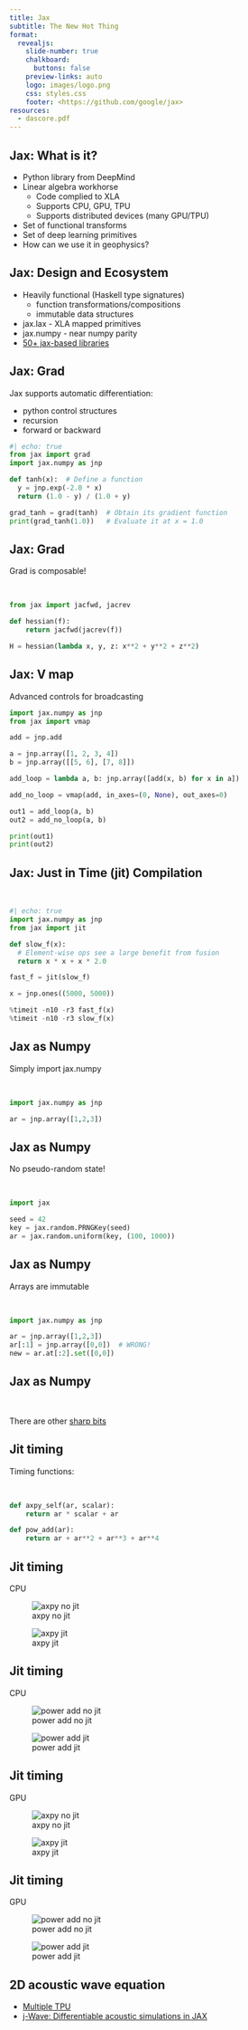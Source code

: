 ```yaml
---
title: Jax
subtitle: The New Hot Thing
format:
  revealjs: 
    slide-number: true
    chalkboard: 
      buttons: false
    preview-links: auto
    logo: images/logo.png
    css: styles.css
    footer: <https://github.com/google/jax>
resources:
  - dascore.pdf
---
```


## Jax: What is it? 

:::{.incremental}
- Python library from DeepMind
- Linear algebra workhorse
  - Code complied to XLA 
  - Supports CPU, GPU, TPU
  - Supports distributed devices (many GPU/TPU)
- Set of functional transforms
- Set of deep learning primitives
- How can we use it in geophysics?
:::



## Jax: Design and Ecosystem

:::{.incremental}
- Heavily functional (Haskell type signatures)
  - function transformations/compositions
  - immutable data structures
- jax.lax - XLA mapped primitives
- jax.numpy - near numpy parity 
- [50+ jax-based libraries](https://github.com/n2cholas/awesome-jax)
:::


## Jax: Grad

Jax supports automatic differentiation:

:::{.incremental}
- python control structures
- recursion
- forward or backward
:::

:::{.fragment}

```python
#| echo: true
from jax import grad
import jax.numpy as jnp

def tanh(x):  # Define a function
  y = jnp.exp(-2.0 * x)
  return (1.0 - y) / (1.0 + y)

grad_tanh = grad(tanh)  # Obtain its gradient function
print(grad_tanh(1.0))   # Evaluate it at x = 1.0
```
:::



## Jax: Grad

Grad is composable!

<br>

```python
from jax import jacfwd, jacrev

def hessian(f):
    return jacfwd(jacrev(f))

H = hessian(lambda x, y, z: x**2 + y**2 + z**2)
```


## Jax: V map

Advanced controls for broadcasting

```python
import jax.numpy as jnp
from jax import vmap

add = jnp.add

a = jnp.array([1, 2, 3, 4])
b = jnp.array([[5, 6], [7, 8]])

add_loop = lambda a, b: jnp.array([add(x, b) for x in a])

add_no_loop = vmap(add, in_axes=(0, None), out_axes=0)

out1 = add_loop(a, b)
out2 = add_no_loop(a, b)

print(out1)
print(out2)
```


## Jax: Just in Time (jit) Compilation

<br>

```python
#| echo: true
import jax.numpy as jnp
from jax import jit

def slow_f(x):
  # Element-wise ops see a large benefit from fusion
  return x * x + x * 2.0

fast_f = jit(slow_f)

x = jnp.ones((5000, 5000))

%timeit -n10 -r3 fast_f(x) 
%timeit -n10 -r3 slow_f(x)
```

## Jax as Numpy

Simply import jax.numpy

<br>

```python
import jax.numpy as jnp

ar = jnp.array([1,2,3])
```

## Jax as Numpy

No pseudo-random state!

<br>

```python
import jax

seed = 42
key = jax.random.PRNGKey(seed)
ar = jax.random.uniform(key, (100, 1000))
```

## Jax as Numpy

Arrays are immutable

<br>

```python
import jax.numpy as jnp

ar = jnp.array([1,2,3])
ar[:1] = jnp.array([0,0])  # WRONG!
new = ar.at[:2].set([0,0])
```

## Jax as Numpy

<br>

There are other [sharp bits](https://jax.readthedocs.io/en/latest/notebooks/Common_Gotchas_in_JAX.html#pure-functions) 


## Jit timing

Timing functions:

<br>

```python
def axpy_self(ar, scalar):
    return ar * scalar + ar

def pow_add(ar):
    return ar + ar**2 + ar**3 + ar**4
```


## Jit timing
CPU 

::: {layout-ncol=2}
![axpy no jit](fig/cpu/axpy_no_jit.png)

![axpy jit](fig/cpu/axpy_jit.png)
:::


## Jit timing
CPU 

::: {layout-ncol=2}
![power add no jit](fig/cpu/power_add_no_jit.png)

![power add jit](fig/cpu/power_add_jit.png)
:::


## Jit timing
GPU 

::: {layout-ncol=2}
![axpy no jit](fig/gpu/axpy_no_jit.png)

![axpy jit](fig/gpu/axpy_jit.png)
:::


## Jit timing
GPU

::: {layout-ncol=2}
![power add no jit](fig/gpu/power_add_no_jit.png)

![power add jit](fig/gpu/power_add_jit.png)
:::



## 2D acoustic wave equation

  - [Multiple TPU](https://github.com/google/jax/blob/main/cloud_tpu_colabs/Wave_Equation.ipynb)
  - [j-Wave: Differentiable acoustic simulations in JAX](https://github.com/ucl-bug/jwave)
